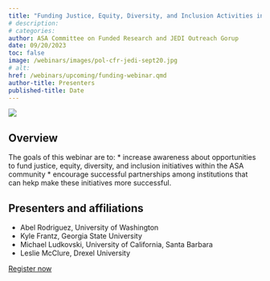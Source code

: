 ```yaml
---
title: "Funding Justice, Equity, Diversity, and Inclusion Activities in Statistics, Biostatistics, and Data Science"
# description:
# categories:
author: ASA Committee on Funded Research and JEDI Outreach Gorup
date: 09/20/2023
toc: false
image: /webinars/images/pol-cfr-jedi-sept20.jpg
# alt:
href: /webinars/upcoming/funding-webinar.qmd 
author-title: Presenters
published-title: Date
---
```

<!-- Add flyer image here -->
[![](/webinars/images/pol-cfr-jedi-sept20.jpg)](add url to registration page here so that flyer is clickable)

## Overview
The goals of this webinar are to:
* increase awareness about opportunities to fund justice, equity, diversity, and inclusion initiatives within the ASA community
* encourage successful partnerships among institutions that can hekp make these initiatives more successful. 

## Presenters and affiliations
* Abel Rodriguez, University of Washington
* Kyle Frantz, Georgia State University
* Michael Ludkovski, University of California, Santa Barbara
* Leslie McClure, Drexel University

<!-- Add url to registration page so that button is clickable -->
[Register now](https://amstat.zoom.us/webinar/register/WN_Apx9yKsBQN-YbiWJm9V1Cg#/registration){.button .button1}

<!-- Activate sections below once event becomes a "past webinar" -->
<!-- ## Recording
{{< video https://www.youtube.com/embed/zu95d2gYoTc >}}

## Slides
[![](/webinars/images/incorporating-diversity.png)](https://drive.google.com/file/d/1mKil-a244bGMPzaV6TcpPY74asFbi6no/view) -->

